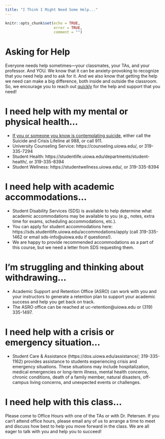 ```yaml
---
title: "I Think I Might Need Some Help..."
---
```


```r
knitr::opts_chunk$set(echo = TRUE,
                      error = TRUE,
                      comment = "")
```

# Asking for Help

Everyone needs help sometimes—your classmates, your TAs, and your professor. And YOU.
We know that it can be anxiety-provoking to recognize that you need help and to ask for it.
And we also know that getting the help we need can make a big difference, both inside and outside the classroom.
So, we encourage you to reach out <u>quickly</u> for the help and support that you need!

# I need help with my mental or physical health...

- <u>If you or someone you know is contemplating suicide</u>, either call the Suicide and Crisis Lifeline at 988, or call 911.
- University Counseling Service: https://counseling.uiowa.edu/, or 319-335-7294
- Student Health: https://studentlife.uiowa.edu/departments/student-health/, or 319-335-8394
- Student Wellness: https://studentwellness.uiowa.edu/, or 319-335-8394

# I need help with academic accommodations...

- Student Disability Services (SDS) is available to help determine what academic accommodations may be available to you (e.g., notes, extra time for exams, scheduling accommodations, etc.).
- You can apply for student accommodations here: https://sds.studentlife.uiowa.edu/accommodations/apply (call 319-335-1462 or email sds-info@uiowa.edu if questions!).
- We are happy to provide recommended accommodations as a part of this course, but we need a letter from SDS requesting them.

# I'm struggling and thinking about withdrawing...

- Academic Support and Retention Office (ASRO) can work with you and your instructors to generate a retention plan to support your academic success and help you get back on track.
- The ASRO office can be reached at uc-retention@uiowa.edu or (319) 335-1497.

# I need help with a crisis or emergency situation...

- Student Care & Assistance (https://dos.uiowa.edu/assistance/; 319-335-1162) provides assistance to students experiencing crisis and emergency situations.
These situations may include hospitalization, medical emergencies or long-term illness, mental health concerns, chronic conditions, death of a family member, natural disasters, off-campus living concerns, and unexpected events or challenges.

# I need help with this class...

Please come to Office Hours with one of the TAs or with Dr. Petersen.
If you can't attend office hours, please email any of us to arrange a time to meet and discuss how best to help you move forward in the class.
We are all eager to talk with you and help you to succeed!

